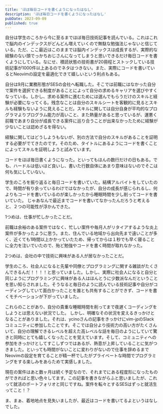 ```yaml
---
title: 'ほぼ毎日コードを書くようになったはなし'
description: 'ほぼ毎日コードを書くようになったはなし'
pubDate: 2023-09-09
published: true
---
```



自分は学生のころから今に至るまでほぼ毎日技術記事を読んでいる。これはこれで脳内のインデックスがどんどん増えていくので無駄な勉強法じゃないと信じている。ただ、ここ最近はこのままでは脳内インデックスは成長するが、実際的な経験のない頭でっかちおじさんになってしまうと思いできるだけ毎日コードを書くようにしている。なにせ、積読状態の技術書が20冊程とストックしている技術記事が1000件以上あるのでネタはつきない。また、実際にコードを書いているとNeovimの設定を最適化できて嬉しいという利点もある。

自分は9月に業務形態がSESの会社へ転職した。そこでは前職にはなかった自分で案件を選択できる制度があることによって自分の求めるキャリアを選びやすくなっている。しかし、求める案件に進むためには選んでもらうだけのスキルと経験が必要になってくる。残念なことは自分のスキルシートを客観的に見るとスキルも経験もないように見えることだ。スキルに関しては自分自身が平均的なプログラマよりプログラム能力が高いこと、また熱量があると思っているが、運悪く前職であまり自分が成長できる案件に巡り合うことが出来なかったために経験が少ないことは認めざるを得ない。

経験に関してはどうしようもないが、別の方法で自分のスキルがあることを証明する必要がでてきたのです。そのため、タイトルにあるようにコードを書くことによってスキルを証明しようと試みています。

コードをほぼ毎日書くようになった。といってもほんの数行だけの日もある。でも、ハードルは低いほど良いし、書いた行数自体にあまり意味はないのでそこは何も気にしていない。

学生のころを振り返ると毎日コードを書いていた。結構アルバイトをしていたので、時間が有り余っているわけではなかったが、自分の成長が感じられるし、何よりもコードを書いているのが楽しかったから睡眠時間を少し削ってコードを書いていた。
じゃあなんで最近までコードを書いてなかったんだろうと考えると、２つの可能性が浮かんできた。

1つめは、仕事が忙しかったことだ。

前職は余裕のある案件ではなく、忙しい案件や毎月人がリタイアするような炎上案件が多かったように思う。また、住んでいる地域から出向先まで遠いことが多く、近くても1時間以上かかっていたため、帰ってからは１秒でも早く寝ることに全力を注いでいたので、殆ど勉強やコードを書く時間が取れなかった。

2つめは、会社の中で技術に興味がある人が居なかったことだ。

学生のころ、社会人になると先輩や同僚とプログラミングに関する雑談がたくさんできるんだ！！！！と思っていました。しかし、実際に社会人になると自分と同じようにプログラミングに興味がある人はほんとうに少数派なんだということを思い知らされました。そうなると毎日のように読んでいる技術記事や自分がコーディングしていて面白かったことを誰とも共有することができず、コードを書くモチベーションが下がっていました。

これらのことがあり、自分の貴重な睡眠時間を削ってまで夜遅くコーディングをしようとは思えない状況でした。
しかし、明確なその状況を変えるきっかけとなることがありました。それは、ycinoさんの記事をきっかけにvim-jpのSlackコミュニティに参加したことです。そこでは自分より技術力の高い方がたくさんいて、自分の理解できるレベルを超えた高レベルな話を毎日のようにしていて驚きと同時にとても嬉しくなったことを覚えています。そして、コミュニティへの参加をきっかけとしてすこしずつではあるが、熱意が上昇していることに気がつきました。といっても時間がないことに変わりがないので仕事を辞めるまでNeovimの設定を育てることが精一杯でしたがプライベートな時間でプログラミングをする楽しみをあらためて実感しました。

現在の案件はあと数ヶ月は続く予定なので、それまでにある程度形になったものができればと思い色々してます。この記事を書きながらふと思いましたが、これって就活のポートフォリオと同じですね。案件を転々とするSESはずっと就活生ってこと！？

ま、まぁ、着地地点を見失いましたが、最近はコードを書いてるよというはなしでした。

